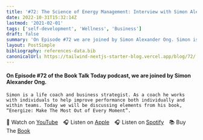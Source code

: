 ```yaml
---
title: '#72: The Science of Energy Management: Interview with Simon Alexander Ong'
date: 2022-10-31T15:32:14Z
lastmod: '2021-02-01'
tags: ['self-development', 'Wellness', 'Business']
draft: false
summary: 'On Episode #72 we are joined by Simon Alexander Ong. Simon is a life coach and business strategist. As a coach he works with individuals to help improve performance both individually and within teams. Today we will be discussing elements from his book, “Energize: Make The Most Out of Every Moment”.'
layout: PostSimple
bibliography: references-data.bib
canonicalUrl: https://tailwind-nextjs-starter-blog.vercel.app/blog/72/
---
```


#### On Episode #72 of the Book Talk Today podcast, we are joined by Simon Alexander Ong.

    Simon is a life coach and business strategist. As a coach he works with individuals to help improve performance both individually and within teams. Today we will be discussing elements from his book, “Energize: Make The Most Out of Every Moment”.

🎥&nbsp;Watch on [YouTube]&emsp;🎧&nbsp;Listen on [Apple]&emsp;🎧&nbsp;Listen on [Spotify]&emsp;📚&nbsp;Buy The [Book]&emsp;

[youtube]: https://youtu.be/-sRqMicPRDc
[apple]: https://podcasts.apple.com/gb/podcast/72-energize-the-science-of-energy-management/id1525619296?i=1000584554393
[spotify]: https://open.spotify.com/episode/3IKQ0CXoKgL47hUkWhyple?si=mxS11-PZRfCZmbXNdjkHAQ
[book]: https://amzn.to/3NOtpdX
